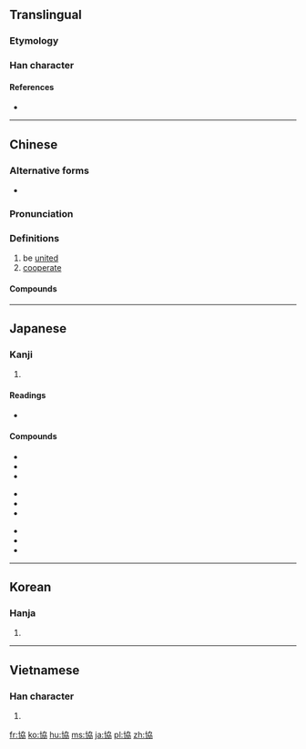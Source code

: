 {{also|协}}
==Translingual==

===Etymology===
{{Han compound|十|劦|t2=hang together|ls=ic}}

===Han character===
{{Han char|rn=24|rad=十|as=06|sn=8|four=44027|canj=JKSS|ids=⿰十劦}}

====References====
* {{Han ref|kx=0156.340|dkj=02742|dj=0357.010|hdz=10064.030|uh=5354|ud=21332|bh=A8F3|bd=43251}}

----

==Chinese==
{{zh-forms|s=协}}

===Alternative forms===
* {{zh-l|叶}}

===Pronunciation===
{{zh-pron
|m=xié
|c=hip6
|mc=y
|oc=y
|ma=
|cat=v
}}

===Definitions===
{{zh-hanzi}}

# be [[unite]]d
# [[cooperate]]

====Compounds====
{{der3
|{{zh-l|協會}}
|{{zh-l|協作}}
|{{zh-l|協力}}
|{{zh-l|協辦}}
|{{zh-l|協助}}
|{{zh-l|協同}}
|{{zh-l|協和}}
|{{zh-l|協商}}
|{{zh-l|協奏曲}}
|{{zh-l|協定}}
|{{zh-l|協約}}
|{{zh-l|協議}}
|{{zh-l|協調}}
}}

----

==Japanese==

===Kanji===
{{ja-kanji|grade=4|rs=十06}}

# {{defn|lang=ja|sort=十06}}

====Readings====
* {{ja-readings|goon=[[ぎょう]] (gyō)|kanon=[[きょう]] (kyō)|kun=[[かなう]] (kanau)}}

====Compounds====
{{top3}}
* {{l|ja|sc=Jpan|協会|tr=きょうかい, kyōkai}}
* {{l|ja|sc=Jpan|協議|tr=きょうぎ, kyōgi}}
* {{l|ja|sc=Jpan|協賛|tr=きょうさん, kyōsan}}
{{mid3}}
* {{l|ja|sc=Jpan|協奏曲|tr=きょうそうきょく, kyōsōkyoku}}
* {{l|ja|sc=Jpan|協調|tr=きょうちょう, kyōchō}}
* {{l|ja|sc=Jpan|協定|tr=きょうてい, kyōtei}}
{{mid3}}
* {{l|ja|sc=Jpan|協同|tr=きょうどう, kyōdō}}
* {{l|ja|sc=Jpan|協力|tr=きょうりょく, kyōryoku}}
* {{l|ja|sc=Jpan|協和|tr=きょうわ, kyōwa}}
{{bottom}}

----

==Korean==

===Hanja===
{{ko-hanja|hangeul=협|rv=hyeop|mr=hyŏp}}

# {{defn|lang=ko|sort=十06}}

----

==Vietnamese==

===Han character===
{{vi-hantu|[[hiệp]], [[hiếp]], [[híp]]|rs=十06}}

# {{defn|lang=vi|sort=十06}}

[[fr:協]]
[[ko:協]]
[[hu:協]]
[[ms:協]]
[[ja:協]]
[[pl:協]]
[[zh:協]]